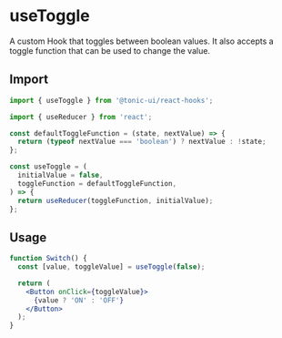 # useToggle

A custom Hook that toggles between boolean values. It also accepts a toggle function that can be used to change the value.

## Import

```js
import { useToggle } from '@tonic-ui/react-hooks';
```

```js
import { useReducer } from 'react';

const defaultToggleFunction = (state, nextValue) => {
  return (typeof nextValue === 'boolean') ? nextValue : !state;
};

const useToggle = (
  initialValue = false,
  toggleFunction = defaultToggleFunction,
) => {
  return useReducer(toggleFunction, initialValue);
};
```

## Usage

```jsx
function Switch() {
  const [value, toggleValue] = useToggle(false);

  return (
    <Button onClick={toggleValue}>
      {value ? 'ON' : 'OFF'}
    </Button>
  );
}
```
